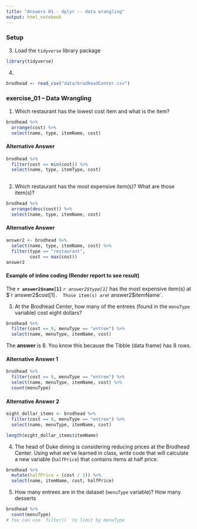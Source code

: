 ```yaml
---
title: "Answers 01 - dplyr -- data wrangling"
output: html_notebook
---
```


### Setup

3. Load the `tidyverse` library package

```r
library(tidyverse)
```


4.

```r
brodhead <- read_csv("data/brodheadCenter.csv")
```

### exercise_01 -- Data Wrangling

1. Which restaurant has the lowest cost item and what is the item?

```r
brodhead %>% 
  arrange(cost) %>% 
  select(name, type, itemName, cost)
```

#### Alternative Answer

```r
brodhead %>% 
  filter(cost == min(cost)) %>% 
  select(name, type, itemType, cost)
  
```

2. Which restaurant has the most expensive item(s)?  What are those item(s)?

```r
brodhead %>% 
  arrange(desc(cost)) %>% 
  select(name, type, itemName, cost)
```

#### Alternative Answer

```r
answer2 <- brodhead %>% 
  select(name, type, itemName, cost) %>% 
  filter(type == "restaurant",
         cost == max(cost)) 
answer2
```

#### Example of inline coding (Render report to see result)

The **`r answer2$name[1]`** *`r answer2$type[1]`* has the most expensive item(s) at $`r answer2$cost[1]`.  Those item(s) are `r answer2$itemName`.

3. At the Brodhead Center, how many of the entrees (found in the `menuType` variable) cost eight dollars?

```r
brodhead %>% 
  filter(cost == 8, menuType == "entree") %>% 
  select(name, menuType, itemName, cost)
```

The **answer** is 8.  You know this because the Tibble (data frame) has 8 rows.  

#### Alternative Answer 1

```r
brodhead %>% 
  filter(cost == 8, menuType == "entree") %>% 
  select(name, menuType, itemName, cost) %>% 
  count(menuType)
```

#### Alternative Answer 2

```r
eight_dollar_items <- brodhead %>% 
  filter(cost == 8, menuType == "entree") %>% 
  select(name, menuType, itemName, cost) 

length(eight_dollar_items$itemName)
```

4. The head of Duke dining is considering reducing prices at the Brodhead Center. Using what we've learned in class, write code that will calculate a new variable (`halfPrice`) that contains items at half price.

```r
brodhead %>% 
  mutate(halfPrice = (cost / 2)) %>% 
  select(name, itemName, cost, halfPrice)
```


5. How many entrees are in the dataset (`menuType` variable)? How many desserts 
```r
brodhead %>% 
  count(menuType)
# You can use `filter()` to limit by menuType
```
